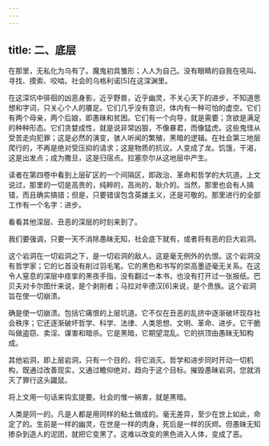 ```yaml
---
---
---
```

title: 二、底层
---




在那里，无私化为乌有了。魔鬼初具雏形；人人为自己。没有眼睛的自我在吼叫、寻找、摸索、咬啮。社会的乌格利诺[5]在这深渊里。

在这深坑中徘徊的凶恶身影，近乎野兽，近乎幽灵，不关心天下的进步，不知道思想和字词，只关心个人的餍足。它们几乎没有意识，体内有一种可怕的虚空。它们有两个母亲，两个后娘，即愚昧和贫困。它们有一个向导，就是需要；贪欲是满足的种种形态。它们贪婪成性，就是说非常凶狠，不像暴君，而像猛虎。这些鬼怪从受苦走向犯罪；这是必然的演变，骇人听闻的繁殖，黑暗的逻辑。在社会第三地层爬行的，不再是绝对受压抑的请求；这是物质的抗议。人变成了龙。饥饿，干渴，这是出发点；成为撒旦，这是归宿点。拉塞奈尔从这地层中产生。

读者在第四卷中看到上层矿区的一个间隔区，即政治、革命和哲学的大坑道。上文说过，那里的一切是高贵的，纯粹的，高尚的，耿介的。当然，那里也会有人搞错，而且确实搞错；但是，只要错误包含英雄主义，还是可敬的。那里进行的全部工作有一个名字：进步。

看看其他深层、丑恶的深层的时刻来到了。

我们要强调，只要一天不消除愚昧无知，社会底下就有，或者将有恶的巨大岩洞。

这个岩洞在一切岩洞之下，是一切岩洞的敌人。这是毫无例外的仇恨。这个岩洞没有哲学家；它的匕首没有削过羽毛笔。它的黑色和书写的崇高墨迹毫无关系。在这令人窒息的深层中痉挛的黑夜手指，没有翻过一本书，也没有打开过一张报纸。巴贝夫对卡尔图什来说，是个剥削者；马拉对辛德汉[6]来说，是个贵族。这个岩洞旨在使一切崩溃。

确是使一切崩溃。包括它痛恨的上层坑道。它不仅在丑恶的乱挤中逐渐破坏现存社会秩序；它还逐渐破坏哲学、科学、法律、人类思想、文明、革命、进步。它干脆叫做盗窃、卖淫、谋害和暗杀。它是黑暗，它期望混乱。它的拱顶由愚昧无知构成。

其他岩洞，即上层岩洞，只有一个目的，将它消灭。哲学和进步同时开动一切机构，既通过改善现实，又通过瞻仰绝对，趋向于这个目标。摧毁愚昧岩洞，您就消灭了罪行这头鼹鼠。

将上文用一句话来钩玄提要。社会的惟一祸害，就是黑暗。

人类是同一的。凡是人都是用同样的粘土做成的。毫无差异，至少在世上如此，命定了的。生前是一样的幽灵，在世是一样的肉身，死后是一样的灰烬。但愚昧无知掺杂到造人的泥团，就把它变黑了。这难以改变的黑色进入人体，变成了恶。